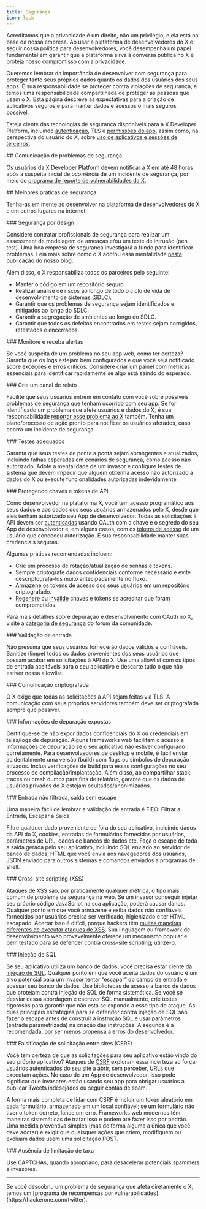 ```yaml
---
title: Segurança
icon: lock
---
```


Acreditamos que a privacidade é um direito, não um privilégio, e ela está na base da nossa empresa. Ao usar a plataforma de desenvolvedores do X e seguir nossa política para desenvolvedores, você desempenha um papel fundamental em garantir que a plataforma sirva à conversa pública no X e proteja nosso compromisso com a privacidade.

Queremos lembrar da importância de desenvolver com segurança para proteger tanto seus próprios dados quanto os dados dos usuários dos seus apps. É sua responsabilidade se proteger contra violações de segurança, e temos uma responsabilidade compartilhada de proteger as pessoas que usam o X. Esta página descreve as expectativas para a criação de aplicativos seguros e para manter dados e acessos o mais seguros possível.

<Note>Esteja ciente das tecnologias de segurança disponíveis para a X Developer Platform, incluindo [autenticação](/pt-BR/resources/fundamentals/authentication), TLS e [permissões do app](/pt-BR/resources/fundamentals/developer-apps#app-permissions), assim como, na perspectiva do usuário do X, sobre [uso de aplicativos e sessões de terceiros](https://help.x.com/en/managing-your-account/connect-or-revoke-access-to-third-party-apps).</Note>

<div id="reporting-security-issues">
  ## Comunicação de problemas de segurança
</div>

Os usuários da X Developer Platform devem notificar a X em até 48 horas após a suspeita inicial de ocorrência de um incidente de segurança, por meio do [programa de reporte de vulnerabilidades da X](https://hackerone.com/twitter).

<div id="security-best-practices">
  ## Melhores práticas de segurança
</div>

Tenha-as em mente ao desenvolver na plataforma de desenvolvedores do X e em outros lugares na internet.

<div id="security-by-design">
  ### Segurança por design
</div>

Considere contratar profissionais de segurança para realizar um assessment de modelagem de ameaças e/ou um teste de intrusão (pen test). Uma boa empresa de segurança investigará a fundo para identificar problemas. Leia mais sobre como o X adotou essa mentalidade [nesta publicação do nosso blog](https://blog.x.com/en_us/topics/company/2019/privacy_data_protection.html).

Além disso, o X responsabiliza todos os parceiros pelo seguinte:

- Manter o código em um repositório seguro.
- Realizar análise de riscos ao longo de todo o ciclo de vida de desenvolvimento de sistemas (SDLC).
- Garantir que os problemas de segurança sejam identificados e mitigados ao longo do SDLC.
- Garantir a segregação de ambientes ao longo do SDLC.
- Garantir que todos os defeitos encontrados em testes sejam corrigidos, retestados e encerrados.

<div id="monitor-and-get-alerted">
  ### Monitore e receba alertas
</div>

Se você suspeita de um problema no seu app web, como ter certeza? Garanta que os logs estejam bem configurados e que você seja notificado sobre exceções e erros críticos. Considere criar um painel com métricas essenciais para identificar rapidamente se algo está saindo do esperado.

<div id="create-a-reporting-channel">
  ### Crie um canal de relato
</div>

Facilite que seus usuários entrem em contato com você sobre possíveis problemas de segurança que tenham ocorrido com seu app. Se for identificado um problema que afete usuários e dados do X, é sua responsabilidade [reportar esse problema ao X](#report) também. Tenha um plano/processo de ação pronto para notificar os usuários afetados, caso ocorra um incidente de segurança.

<div id="adequate-testing">
  ### Testes adequados
</div>

Garanta que seus testes de ponta a ponta sejam abrangentes e atualizados, incluindo falhas esperadas em cenários de segurança, como acesso não autorizado. Adote a mentalidade de um invasor e configure testes de sistema que devem impedir que alguém obtenha acesso não autorizado a dados do X ou execute funcionalidades autorizadas indevidamente.

<div id="securing-api-keys-and-tokens">
  ### Protegendo chaves e tokens de API
</div>

Como desenvolvedor na plataforma X, você tem acesso programático aos seus dados e aos dados dos seus usuários armazenados pelo X, desde que eles tenham autorizado seu App de desenvolvedor. Todas as solicitações à API devem ser [autenticadas](/pt-BR/resources/fundamentals/authentication) usando OAuth com a chave e o segredo do seu App de desenvolvedor e, em alguns casos, com os [tokens de acesso](/pt-BR/resources/fundamentals/authentication) de um usuário que concedeu autorização. É sua responsabilidade manter suas credenciais seguras.

Algumas práticas recomendadas incluem:

- Crie um processo de rotação/atualização de senhas e tokens.
- Sempre criptografe dados confidenciais conforme necessário e evite descriptografá-los muito antecipadamente no fluxo.
- Armazene os tokens de acesso dos seus usuários em um repositório criptografado.
- [Regenere](/pt-BR/resources/fundamentals/authentication#regenerate-api-keys-and-tokens) ou [invalide](/pt-BR/resources/fundamentals/authentication#post-oauth2-invalidate-token) chaves e tokens se acreditar que foram comprometidos.

Para mais detalhes sobre depuração e desenvolvimento com OAuth no X, visite a [categoria de segurança](https://devcommunity.x.com/c/oauth/12) do fórum da comunidade.

<div id="input-validation">
  ### Validação de entrada
</div>

Não presuma que seus usuários fornecerão dados válidos e confiáveis. Sanitize (limpe) todos os dados provenientes dos seus usuários que possam acabar em solicitações à API do X. Use uma allowlist com os tipos de entrada aceitáveis para o seu aplicativo e descarte tudo o que não estiver nessa allowlist.

<div id="encrypted-communication">
  ### Comunicação criptografada
</div>

O X exige que todas as solicitações à API sejam feitas via TLS. A comunicação com seus próprios servidores também deve ser criptografada sempre que possível.

<div id="exposed-debugging-information">
  ### Informações de depuração expostas
</div>

Certifique-se de não expor dados confidenciais do X ou credenciais em telas/logs de depuração. Alguns frameworks web facilitam o acesso a informações de depuração se o seu aplicativo não estiver configurado corretamente. Para desenvolvedores de desktop e mobile, é fácil enviar acidentalmente uma versão (build) com flags ou símbolos de depuração ativados. Inclua verificações de build para essas configurações no seu processo de compilação/implantação. Além disso, ao compartilhar stack traces ou crash dumps para fins de relatório, garanta que os dados de usuários privados do X estejam ocultados/anonimizados.

<div id="unfiltered-input-unescaped-output">
  ### Entrada não filtrada, saída sem escape
</div>

Uma maneira fácil de lembrar a validação de entrada é FIEO: Filtrar a Entrada, Escapar a Saída

Filtre qualquer dado proveniente de fora do seu aplicativo, incluindo dados da API do X, cookies, entradas de formulários fornecidas por usuários, parâmetros de URL, dados de bancos de dados etc. Faça o escape de toda a saída gerada pelo seu aplicativo, incluindo SQL enviado ao servidor de banco de dados, HTML que você envia aos navegadores dos usuários, JSON enviado para outros sistemas e comandos enviados a programas de shell.

<div id="cross-site-scripting-xss">
  ### Cross-site scripting (XSS)
</div>

Ataques de [XSS](https://owasp.org/) são, por praticamente qualquer métrica, o tipo mais comum de problema de segurança na web. Se um invasor conseguir injetar seu próprio código JavaScript na sua aplicação, poderá causar danos. Qualquer ponto em que você armazene e exiba dados não confiáveis fornecidos por usuários precisa ser verificado, higienizado e ter HTML escapado. Acertar isso é difícil, porque hackers têm [muitas maneiras diferentes de executar ataques de XSS](https://www.owasp.org/index.php/Types_of_Cross-Site_Scripting). Sua linguagem ou framework de desenvolvimento web provavelmente oferece um mecanismo popular e bem testado para se defender contra cross-site scripting; utilize-o.

<div id="sql-injection">
  ### Injeção de SQL
</div>

Se seu aplicativo utiliza um banco de dados, você precisa estar ciente da [injeção de SQL](http://en.wikipedia.org/wiki/SQL_injection). Qualquer ponto em que você aceita dados do usuário é um alvo potencial para um invasor tentar “escapar” do campo de entrada e acessar seu banco de dados. Use bibliotecas de acesso a banco de dados que protejam contra injeção de SQL de forma sistemática. Se você se desviar dessa abordagem e escrever SQL manualmente, crie testes rigorosos para garantir que não está se expondo a esse tipo de ataque. As duas principais estratégias para se defender contra injeção de SQL são fazer o escape antes de construir a instrução SQL e usar parâmetros (entrada parametrizada) na criação das instruções. A segunda é a recomendada, por ser menos propensa a erros do desenvolvedor.

<div id="cross-site-request-forgery-csrf">
  ### Falsificação de solicitação entre sites (CSRF)
</div>

Você tem certeza de que as solicitações para seu aplicativo estão vindo do seu próprio aplicativo? Ataques de [CSRF](http://en.wikipedia.org/wiki/Cross-site_request_forgery) exploram essa incerteza ao forçar usuários autenticados do seu site a abrir, sem perceber, URLs que executam ações. No caso de um App de desenvolvedor, isso pode significar que invasores estão usando seu app para obrigar usuários a publicar Tweets indesejados ou seguir contas de spam.

A forma mais completa de lidar com CSRF é incluir um token aleatório em cada formulário, armazenado em um local confiável; se um formulário não tiver o token correto, lance um erro. Frameworks web modernos têm maneiras sistemáticas de tratar isso e podem até fazer isso por padrão. Uma medida preventiva simples (mas de forma alguma a única que você deve adotar) é exigir que quaisquer ações que criem, modifiquem ou excluam dados usem uma solicitação POST.

<div id="lack-of-rate-limiting">
  ### Ausência de limitação de taxa
</div>

Use CAPTCHAs, quando apropriado, para desacelerar potenciais spammers e invasores.

---

<Info>
  Se você descobriu um problema de segurança que afeta diretamente o X, temos um [programa de recompensas por vulnerabilidades](https://hackerone.com/twitter).
</Info>